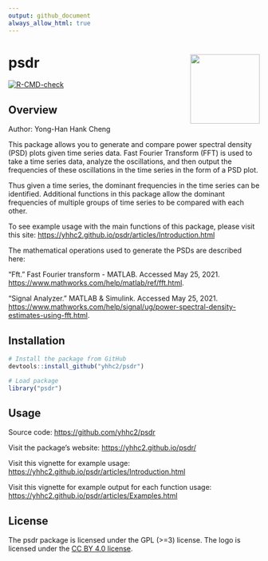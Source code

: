 ```yaml
---
output: github_document
always_allow_html: true
---
```


<!-- README.md is generated from README.Rmd. Please edit that file -->

# psdr <a href='https://yhhc2.github.io/psdr/'><img src='man/figures/logo.png' align="right" height="139" /></a>

<!-- badges: start -->
  [![R-CMD-check](https://github.com/yhhc2/psdr/workflows/R-CMD-check/badge.svg)](https://github.com/yhhc2/psdr/actions)
<!-- badges: end -->

## Overview

Author: Yong-Han Hank Cheng

This package allows you to generate and compare power spectral density (PSD)
plots given time series data. Fast Fourier Transform (FFT) is used to take a time 
series data, analyze the oscillations, and then output the frequencies of these 
oscillations in the time series in the form of a PSD plot.

Thus given a time series, the dominant frequencies in the time series can be 
identified. Additional functions in this package allow the dominant frequencies 
of multiple groups of time series to be compared with each other. 

To see example usage with the main functions of this package, please visit
this site: <https://yhhc2.github.io/psdr/articles/Introduction.html>

The mathematical operations used to generate the PSDs are described here:

“Fft.” Fast Fourier transform - MATLAB. Accessed May 25, 2021. 
<https://www.mathworks.com/help/matlab/ref/fft.html>. 

“Signal Analyzer.” MATLAB &amp; Simulink. Accessed May 25, 2021. <https://www.mathworks.com/help/signal/ug/power-spectral-density-estimates-using-fft.html>. 

## Installation

```r
# Install the package from GitHub
devtools::install_github("yhhc2/psdr")
```

```r
# Load package
library("psdr")

```

## Usage

Source code: <https://github.com/yhhc2/psdr>

Visit the package's website: <https://yhhc2.github.io/psdr/>

Visit this vignette for example usage: <https://yhhc2.github.io/psdr/articles/Introduction.html>

Visit this vignette for example output for each function usage: <https://yhhc2.github.io/psdr/articles/Examples.html>

## License
The psdr package is licensed under the GPL (>=3) license. The logo is licensed under the <a href='https://creativecommons.org/licenses/by/4.0/'> CC BY 4.0 license</a>.


